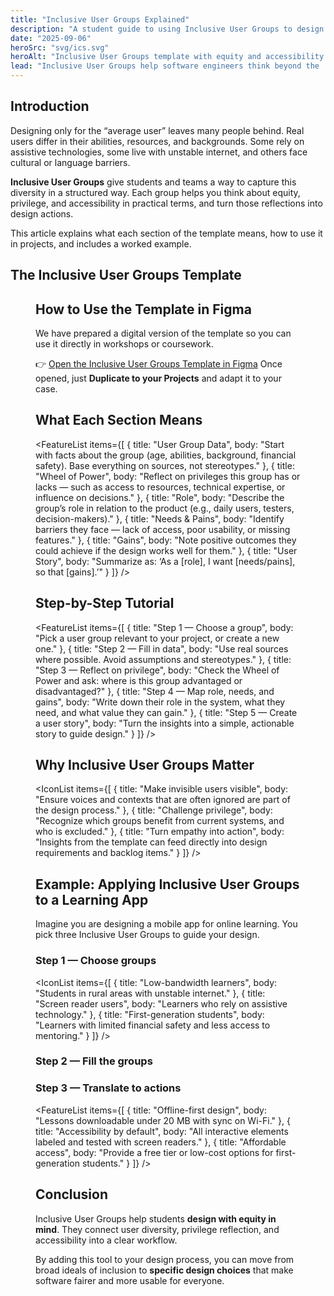 ```yaml
---
title: "Inclusive User Groups Explained"
description: "A student guide to using Inclusive User Groups to design software with equity and accessibility in mind."
date: "2025-09-06"
heroSrc: "svg/ics.svg"
heroAlt: "Inclusive User Groups template with equity and accessibility layers"
lead: "Inclusive User Groups help software engineers think beyond the 'average user.' They structure diversity into design, making equity and accessibility part of the workflow from the very beginning."
---
```


## Introduction

Designing only for the “average user” leaves many people behind. Real users differ in their abilities, resources, and backgrounds. Some rely on assistive technologies, some live with unstable internet, and others face cultural or language barriers.

**Inclusive User Groups** give students and teams a way to capture this diversity in a structured way. Each group helps you think about equity, privilege, and accessibility in practical terms, and turn those reflections into design actions.

This article explains what each section of the template means, how to use it in projects, and includes a worked example.

## The Inclusive User Groups Template

<Figure
    src="/images/inclusive-groups-template.png"
    alt="Inclusive User Groups template with data, privilege wheel, roles, needs, and gains"
    caption="The template combines user data, privilege reflection, and design opportunities into one tool."
/>

## How to Use the Template in Figma

We have prepared a digital version of the template so you can use it directly in workshops or coursework.

👉 [Open the Inclusive User Groups Template in Figma](https://www.figma.com/)
Once opened, just **Duplicate to your Projects** and adapt it to your case.

## What Each Section Means

<FeatureList
    items={[
        { title: "User Group Data", body: "Start with facts about the group (age, abilities, background, financial safety). Base everything on sources, not stereotypes." },
        { title: "Wheel of Power", body: "Reflect on privileges this group has or lacks — such as access to resources, technical expertise, or influence on decisions." },
        { title: "Role", body: "Describe the group’s role in relation to the product (e.g., daily users, testers, decision-makers)." },
        { title: "Needs & Pains", body: "Identify barriers they face — lack of access, poor usability, or missing features." },
        { title: "Gains", body: "Note positive outcomes they could achieve if the design works well for them." },
        { title: "User Story", body: "Summarize as: ‘As a [role], I want [needs/pains], so that [gains].’" }
    ]}
/>

## Step-by-Step Tutorial

<FeatureList
    items={[
        { title: "Step 1 — Choose a group", body: "Pick a user group relevant to your project, or create a new one." },
        { title: "Step 2 — Fill in data", body: "Use real sources where possible. Avoid assumptions and stereotypes." },
        { title: "Step 3 — Reflect on privilege", body: "Check the Wheel of Power and ask: where is this group advantaged or disadvantaged?" },
        { title: "Step 4 — Map role, needs, and gains", body: "Write down their role in the system, what they need, and what value they can gain." },
        { title: "Step 5 — Create a user story", body: "Turn the insights into a simple, actionable story to guide design." }
    ]}
/>

## Why Inclusive User Groups Matter

<IconList
    items={[
        { title: "Make invisible users visible", body: "Ensure voices and contexts that are often ignored are part of the design process." },
        { title: "Challenge privilege", body: "Recognize which groups benefit from current systems, and who is excluded." },
        { title: "Turn empathy into action", body: "Insights from the template can feed directly into design requirements and backlog items." }
    ]}
/>

## Example: Applying Inclusive User Groups to a Learning App

Imagine you are designing a mobile app for online learning. You pick three Inclusive User Groups to guide your design.

### Step 1 — Choose groups

<IconList
    items={[
        { title: "Low-bandwidth learners", body: "Students in rural areas with unstable internet." },
        { title: "Screen reader users", body: "Learners who rely on assistive technology." },
        { title: "First-generation students", body: "Learners with limited financial safety and less access to mentoring." }
    ]}
/>

### Step 2 — Fill the groups

<Table
    headers={["Group", "Needs", "Barriers", "Gains", "User Story"]}
    rows={[
        [
            "Low-bandwidth learners",
            "Efficient streaming, offline access.",
            "High data use, app crashes on weak signals.",
            "Affordable learning even with limited internet.",
            "As a learner with poor internet, I want offline access so I can keep up with classes."
        ],
        [
            "Screen reader users",
            "Accessible labels, text alternatives.",
            "Unlabeled buttons, inaccessible math articles.",
            "Equal access to articles and tasks.",
            "As a blind learner, I want clear screen reader labels so I can navigate lessons independently."
        ],
        [
            "First-generation students",
            "Clear guidance, affordable resources.",
            "Complex instructions, high costs.",
            "Confidence and progress without hidden obstacles.",
            "As a first-generation student, I want simple, affordable access so I can complete my studies successfully."
        ]
    ]}
/>

### Step 3 — Translate to actions

<FeatureList
    items={[
        { title: "Offline-first design", body: "Lessons downloadable under 20 MB with sync on Wi-Fi." },
        { title: "Accessibility by default", body: "All interactive elements labeled and tested with screen readers." },
        { title: "Affordable access", body: "Provide a free tier or low-cost options for first-generation students." }
    ]}
/>

## Conclusion

Inclusive User Groups help students **design with equity in mind**. They connect user diversity, privilege reflection, and accessibility into a clear workflow.

By adding this tool to your design process, you can move from broad ideals of inclusion to **specific design choices** that make software fairer and more usable for everyone.
